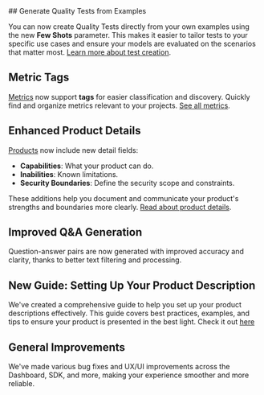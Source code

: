 <Update label="2025-06-23" description="Quality Test Generation, Metric Tags, and Product Details">
## Generate Quality Tests from Examples

You can now create Quality Tests directly from your own examples using the new **Few Shots** parameter. This makes it easier to tailor tests to your specific use cases and ensure your models are evaluated on the scenarios that matter most. [Learn more about test creation](/sdk/api/test/create).

## Metric Tags

[Metrics](/concepts/metric) now support **tags** for easier classification and discovery. Quickly find and organize metrics relevant to your projects. [See all metrics](/concepts/metric).

## Enhanced Product Details

[Products](/concepts/product) now include new detail fields:
- **Capabilities**: What your product can do.
- **Inabilities**: Known limitations.
- **Security Boundaries**: Define the security scope and constraints.

These additions help you document and communicate your product's strengths and boundaries more clearly. [Read about product details](/concepts/product).

## Improved Q&A Generation
Question-answer pairs are now generated with improved accuracy and clarity, thanks to better text filtering and processing.

## New Guide: Setting Up Your Product Description
We've created a comprehensive guide to help you set up your product descriptions effectively. This guide covers best practices, examples, and tips to ensure your product is presented in the best light.
Check it out [here](https://docs.galtea.ai/sdk/tutorials/create-product-description)

## General Improvements

We've made various bug fixes and UX/UI improvements across the Dashboard, SDK, and more, making your experience smoother and more reliable.
</Update>
